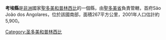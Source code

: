 {{Infobox settlement
|official_name          =考埃縣
|settlement_type        =縣
|image_map              = SaoTome Caue.png
|map_caption            = 
|mapsize = 200px
|coordinates_display    =inline,title
|coordinates_region     =ST
|subdivision_type       =國家
|subdivision_name       ={{flag|São Tomé and Príncipe}}
|subdivision_type1      =省
|subdivision_name1      =[[聖多美省|聖多美省]]
|seat = São João dos Angolares
|area_total_km2           = 267 
|population_as_of               =2001
|population_total               =5900 
|population_density_km2         = 
|timezone1               = UTC
|utc_offset1             =  +0
|latd=0|latm=5|lats= |latNS=N
|longd=6|longm=35|longs=|longEW=E
}}

'''考埃縣'''是[[非洲|非洲]]國家[[聖多美和普林西比|聖多美和普林西比]]的一個縣，由[[聖多美省|聖多美省]]負責管轄，首府São João dos Angolares，位於該國南部，面積267平方公里，2001年人口估計約5,900。

{{聖多美與普林西比行政區劃}}

[[Category:圣多美和普林西比|Category:圣多美和普林西比]]


{{SaoTomePrincipe-stub}}